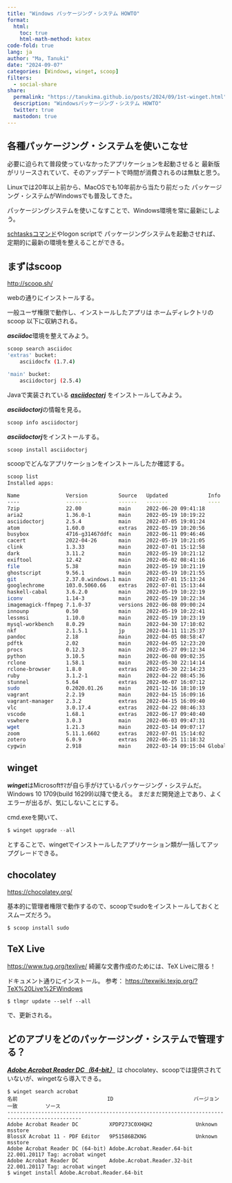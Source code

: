 ```yaml
---
title: "Windows パッケージング・システム HOWTO"
format:
  html:
    toc: true
    html-math-method: katex
code-fold: true
lang: ja
author: "Ma, Tanuki"
date: "2024-09-07"
categories: [Windows, winget, scoop]
filters:
  - social-share
share:
  permalink: "https://tanukima.github.io/posts/2024/09/1st-winget.html"
  description: "Windowsパッケージング・システム HOWTO"
  twitter: true
  mastodon: true
---
```


## 各種パッケージング・システムを使いこなせ

必要に迫られて普段使っていなかったアプリケーションを起動させると
最新版がリリースされていて、そのアップデートで時間が消費されるのは無駄と思う。

Linuxでは20年以上前から、MacOSでも10年前から当たり前だった
パッケージング・システムがWindowsでも普及してきた。

パッケージングシステムを使いこなすことで、Windows環境を常に最新にしよう。

[schtasksコマンド](https://learn.microsoft.com/ja-jp/windows-server/administration/windows-commands/schtasks)やlogon scriptで パッケージングシステムを起動させれば、定期的に最新の環境を整えることができる。

## まずはscoop
[http://scoop.sh/](http://scoop.sh/)

webの通りにインストールする。

一般ユーザ権限で動作し、インストールしたアプリは
ホームディレクトリのscoop 以下に収納される。

***asciidoc***環境を整えてみよう。

```bash
scoop search asciidoc
'extras' bucket:
    asciidocfx (1.7.4)

'main' bucket:
    asciidoctorj (2.5.4)
```
Javaで実装されている
[***asciidoctorj***](https://github.com/asciidoctor/asciidoctorj)
をインストールしてみよう。

***asciidoctorj***の情報を見る。
```bash
scoop info asciidoctorj
```

***asciidoctorj***をインストールする。

```bash
scoop install asciidoctorj
```

scoopでどんなアプリケーションをインストールしたか確認する。
```bash
scoop list
Installed apps:

Name               Version          Source   Updated             Info
----               -------          ------   -------             ----
7zip               22.00            main     2022-06-20 09:41:18
aria2              1.36.0-1         main     2022-05-19 10:19:22
asciidoctorj       2.5.4            main     2022-07-05 19:01:24
atom               1.60.0           extras   2022-05-19 10:20:56
busybox            4716-g31467ddfc  main     2022-06-11 09:46:46
cacert             2022-04-26       main     2022-05-19 10:21:05
clink              1.3.33           main     2022-07-01 15:12:58
dark               3.11.2           main     2022-05-19 10:21:12
exiftool           12.42            main     2022-06-02 08:41:16
file               5.38             main     2022-05-19 10:21:19
ghostscript        9.56.1           main     2022-05-19 10:21:55
git                2.37.0.windows.1 main     2022-07-01 15:13:24
googlechrome       103.0.5060.66    extras   2022-07-01 15:13:44
haskell-cabal      3.6.2.0          main     2022-05-19 10:22:19
iconv              1.14-3           main     2022-05-19 10:22:34
imagemagick-ffmpeg 7.1.0-37         versions 2022-06-08 09:00:24
innounp            0.50             main     2022-05-19 10:22:41
lessmsi            1.10.0           main     2022-05-19 10:23:19
mysql-workbench    8.0.29           main     2022-04-30 17:10:02
nkf                2.1.5.1          jp       2022-04-11 11:25:37
pandoc             2.18             main     2022-04-05 08:58:47
pdftk              2.02             main     2022-04-05 12:23:20
procs              0.12.3           main     2022-05-27 09:12:34
python             3.10.5           main     2022-06-08 09:02:35
rclone             1.58.1           main     2022-05-30 22:14:14
rclone-browser     1.8.0            extras   2022-05-30 22:14:23
ruby               3.1.2-1          main     2022-04-22 08:45:36
stunnel            5.64             extras   2022-06-07 16:07:12
sudo               0.2020.01.26     main     2021-12-16 18:10:19
vagrant            2.2.19           main     2022-04-15 16:09:16
vagrant-manager    2.3.2            extras   2022-04-15 16:09:40
vlc                3.0.17.4         extras   2022-04-22 08:46:33
vscode             1.68.1           extras   2022-06-17 09:40:40
vswhere            3.0.3            main     2022-06-03 09:47:31
wget               1.21.3           main     2022-03-14 09:07:17
zoom               5.11.1.6602      extras   2022-07-01 15:14:02
zotero             6.0.9            extras   2022-06-25 11:18:32
cygwin             2.918            main     2022-03-14 09:15:04 Global install
```

## winget
***winget***はMicrosoftｻﾏが自ら手がけているパッケージング・システムだ。
Windows 10 1709(build 16299)以降で使える。
まだまだ開発途上であり、よくエラーが出るが、気にしないことにする。

cmd.exeを開いて、
```powershell
$ winget upgrade --all
```
とすることで、wingetでインストールしたアプリケーション類が一括してアップグレードできる。

## chocolatey
[https://chocolatey.org/](https://chocolatey.org/)

基本的に管理者権限で動作するので、scoopでsudoをインストールしておくとスムーズだろう。

```
$ scoop install sudo
```

## TeX Live
[https://www.tug.org/texlive/](https://www.tug.org/texlive/)
綺麗な文書作成のためには、TeX Liveに限る！

ドキュメント通りにインストール。
参考：
[https://texwiki.texjp.org/?TeX%20Live%2FWindows](https://texwiki.texjp.org/?TeX%20Live%2FWindows)

```
$ tlmgr update --self --all
```
で、更新される。

## どのアプリをどのパッケージング・システムで管理する？
[***Adobe Acrobat Reader DC（64-bit）***](https://helpx.adobe.com/jp/acrobat/kb/download-64-bit-installer.html)
は chocolatey、scoopでは提供されていないが、wingetなら導入できる。
```
$ winget search acrobat
名前                             ID                          バージョン   一致         ソース
----------------------------------------------------------------------------------------------
Adobe Acrobat Reader DC          XPDP273C0XHQH2              Unknown                   msstore
BlossX Acrobat 11 - PDF Editor   9P51586BZKNG                Unknown                   msstore
Adobe Acrobat Reader DC (64-bit) Adobe.Acrobat.Reader.64-bit 22.001.20117 Tag: acrobat winget
Adobe Acrobat Reader DC          Adobe.Acrobat.Reader.32-bit 22.001.20117 Tag: acrobat winget
$ winget install Adobe.Acrobat.Reader.64-bit
```
